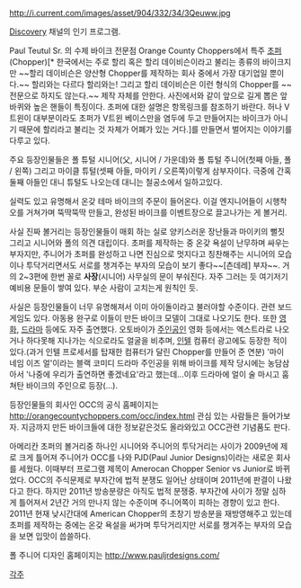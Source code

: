 http://i.current.com/images/asset/904/332/34/3Qeuww.jpg

[[Discovery]] 채널의 인기 프로그램.

Paul Teutul Sr. 의 수제 바이크 전문점 Orange County Choppers에서 특주 [[초퍼]](Chopper)[* 한국에서는 주로 할리 혹은 할리 데이비슨이라고 불리는 종류의 바이크지만 ~~할리 데이비슨은 양산형 Chopper를 제작하는 회사 중에서 가장 대기업일 뿐이다.~~ 할리와는 다르다 할리와는! 그리고 할리 데이비슨은 이런 형식의 Chopper를 ~~전문으로 하지도 않는다.~~ 제작 자체를 안한다. 사진에서와 같이 앞으로 길게 뽑은 앞바퀴와 높은 핸들이 특징이다. 초퍼에 대한 설명은 항목링크를 참조하기 바란다. 허나 V트윈이 대부분이라도 초퍼가 V트윈 베이스만을 염두에 두고 만들어지는 바이크가 아니기 때문에 할리라고 불리는 것 자체가 어폐가 있는 거다.]를 만들면서 벌어지는 이야기를 다루고 있다.

주요 등장인물들은 폴 튜털 시니어(父, 시니어 / 가운데)와 폴 튜털 주니어(첫째 아들, 폴 / 왼쪽) 그리고 마이클 튜털(셋째 아들, 마이키 / 오른쪽)이렇게 삼부자이다. 극중에 간혹 둘째 아들인 대니 튜털도 나오는데 대니는 철공소에서 일하고있다.

실력도 있고 유명해서 온갖 테마 바이크의 주문이 들어온다. 이걸 엔지니어들이 시행착오를 거쳐가며 뚝딱뚝딱 만들고, 완성된 바이크를 이벤트장으로 끌고나가는 게 볼거리.

사실 진짜 볼거리는 등장인물들이 매회 하는 실로 양키스러운 장난들과 마이키의 뻘짓 그리고 시니어와 폴의 의견 대립이다. 초퍼를 제작하는 중 온갖 욕설이 난무하며 싸우는 부자지만, 주니어가 초퍼를 완성하고 나면 진심으로 멋지다고 칭찬해주는 시니어의 모습이나 투닥거리면서도 서로를 챙겨주는 부자의 모습이 보기 좋다~~[츤데레] 부자~~. 거의 2~3편에 한번 꼴로 '''사장'''(시니어) 사무실의 문이 부숴진다. 자주 그러는 듯 여기저기 예비용 문들이 쌓여 있다. 부순 사람이 고치는게 원칙인 듯.

사실은 등장인물들이 너무 유명해져서 이미 아이돌이라고 불러야할 수준이다. 관련 보드게임도 있다. 아동용 완구로 이들이 만든 바이크 모델이 그대로 나오기도 한다.
또한 [[영화]], [[드라마]] 등에도 자주 출연했다. 오토바이가 [[주인공]]인 영화 등에서는 엑스트라로 나오거나 하다못해 지나가는 식으로라도 얼굴을 비추며, [[인텔]] 컴퓨터 광고에도 등장한 적이 있다.(과거 인텔 프로세서를 탑재한 컴퓨터가 달린 Chopper를 만들어 준 연분) '마이 네임 이즈 얼'이라는 블랙 코미디 드라마 주인공을 위해 바이크를 제작 당시에는 농담삼아서 '나중에 우리가 출연하면 좋겠네요'라고 했는데...이후 드라마에 얼이 술 마시고 훔쳐탄 바이크의 주인으로 등장(...). 

등장인물들의 회사인 OCC의 공식 홈페이지는
http://orangecountychoppers.com/occ/index.html
관심 있는 사람들은 들어가보자. 지금까지 만든 바이크들에 대한 정보같은것도 올라와있고 OCC관련 기념품도 판다.

{{{#!html
<iframe width="560" height="349" src="http://www.youtube.com/embed/gP5tg0RLAg4" frameborder="0" allowfullscreen></iframe>}}}

아메리칸 초퍼의 볼거리중 하나인 시니어와 주니어의 투닥거리는 사이가 2009년에 제로 크게 틀어져 주니어가 OCC를 나와 PJD(Paul Junior Designs)이라는 새로운 회사를 세웠다. 이때부터 프로그램 제목이 Amerocan Chopper Senior vs Junior로 바뀌었다. OCC의 주식문제로 부자간에 법적 분쟁도 일어난 상태이며 2011년에 판결이 나왔다고 한다. 하지만 2011년 방송분량은 아직도 법적 분쟁중. 부자간에 사이가 정말 심하게 틀어져서 2년간 거의 만나지 않는 수준이며 주니어쪽이 피하는 경향이 있고 한다. 2011년 현재 낮시간대에 American Chopper의 초창기 방송분을 재방영해주고 있는데 초퍼를 제작하는 중에는 온갖 욕설을 써가며 투닥거리지만 서로를 챙겨주는 부자의 모습을 보면 입맛이 씁쓸하다.

폴 주니어 디자인 홈페이지는 http://www.pauljrdesigns.com/


[[각주]]
